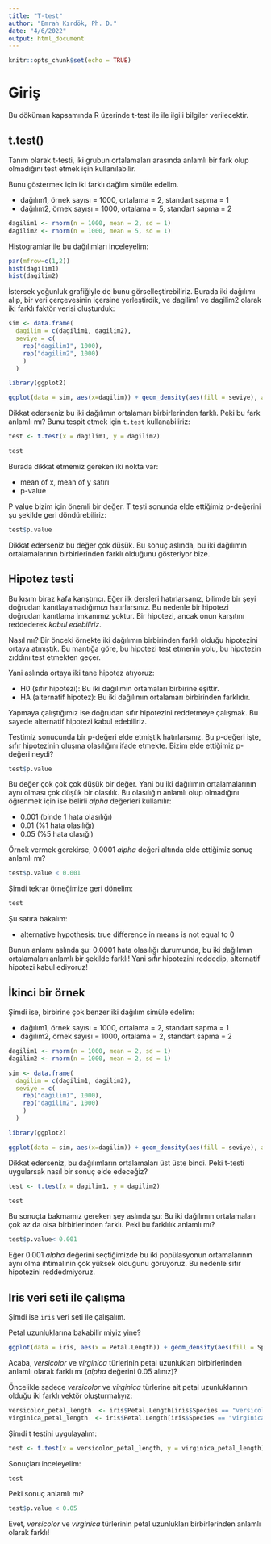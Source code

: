 ```yaml
---
title: "T-test"
author: "Emrah Kırdök, Ph. D."
date: "4/6/2022"
output: html_document
---
```


```r
knitr::opts_chunk$set(echo = TRUE)
```

# Giriş

Bu döküman kapsamında R üzerinde t-test ile ile ilgili bilgiler verilecektir.

## t.test()

Tanım olarak t-testi, iki grubun ortalamaları arasında anlamlı bir fark olup olmadığını test etmek için kullanılabilir.

Bunu göstermek için iki farklı dağlım simüle edelim.

+ dağılım1, örnek sayısı = 1000, ortalama = 2, standart sapma = 1
+ dağılım2, örnek sayısı = 1000, ortalama = 5, standart sapma = 2

```r
dagilim1 <- rnorm(n = 1000, mean = 2, sd = 1)
dagilim2 <- rnorm(n = 1000, mean = 5, sd = 1)
```

Histogramlar ile bu dağılımları inceleyelim:

```r
par(mfrow=c(1,2))
hist(dagilim1)
hist(dagilim2)
```

İstersek yoğunluk grafiğiyle de bunu görselleştirebiliriz. Burada iki dağılımı alıp, bir veri çerçevesinin içersine yerleştirdik, ve dagilim1 ve dagilim2 olarak iki farklı faktör verisi oluşturduk:

```r
sim <- data.frame(
  dagilim = c(dagilim1, dagilim2), 
  seviye = c(
    rep("dagilim1", 1000), 
    rep("dagilim2", 1000)
    )
  )

library(ggplot2)

ggplot(data = sim, aes(x=dagilim)) + geom_density(aes(fill = seviye), alpha = 0.9)
```
Dikkat ederseniz bu iki dağılımın ortalamarı birbirlerinden farklı. Peki bu fark anlamlı mı? Bunu tespit etmek için `t.test` kullanabiliriz:

```r
test <- t.test(x = dagilim1, y = dagilim2)

test
```

Burada dikkat etmemiz gereken iki nokta var:

+ mean of x, mean of y satırı
+ p-value

P value bizim için önemli bir değer. T testi sonunda elde ettiğimiz p-değerini şu şekilde geri döndürebiliriz:

```r
test$p.value
```

Dikkat ederseniz bu değer çok düşük. Bu sonuç aslında, bu iki dağılımın ortalamalarının birbirlerinden farklı olduğunu gösteriyor bize.

## Hipotez testi

Bu kısım biraz kafa karıştırıcı. Eğer ilk dersleri hatırlarsanız, bilimde bir şeyi doğrudan kanıtlayamadığımızı hatırlarsınız. Bu nedenle bir hipotezi doğrudan kanıtlama imkanımız yoktur. Bir hipotezi, ancak onun karşıtını reddederek *kabul edebiliriz*.

Nasıl mı? Bir önceki örnekte iki dağılımın birbirinden farklı olduğu hipotezini ortaya atmıştık. Bu mantığa göre, bu hipotezi test etmenin yolu, bu hipotezin zıddını test etmekten geçer.

Yani aslında ortaya iki tane hipotez atıyoruz:

+ H0 (sıfır hipotezi): Bu iki dağılımın ortamaları birbirine eşittir.
+ HA (alternatif hipotez): Bu iki dağılımın ortalamarı birbirinden farklıdır.

Yapmaya çalıştığımız ise doğrudan sıfır hipotezini reddetmeye çalışmak. Bu sayede alternatif hipotezi kabul edebiliriz.

Testimiz sonucunda bir p-değeri elde etmiştik hatırlarsınız. Bu p-değeri işte, sıfır hipotezinin oluşma olasılığını ifade etmekte. Bizim elde ettiğimiz p-değeri neydi?

```r
test$p.value
```

Bu değer çok çok çok düşük bir değer. Yani bu iki dağılımın ortalamalarının aynı olması çok düşük bir olasılık. Bu olasılığın anlamlı olup olmadığını öğrenmek için ise belirli $alpha$ değerleri kullanılır:

+ 0.001 (binde 1 hata olasılığı)
+ 0.01 (%1 hata olasılığı)
+ 0.05 (%5 hata olasığı)

Örnek vermek gerekirse, 0.0001 $alpha$ değeri altında elde ettiğimiz sonuç anlamlı mı?

```r
test$p.value < 0.001
```

Şimdi tekrar örneğimize geri dönelim:

```r
test
```

Şu satıra bakalım:

+ alternative hypothesis: true difference in means is not equal to 0

Bunun anlamı aslında şu: 0.0001 hata olasılığı durumunda, bu iki dağılımın ortalamaları anlamlı bir şekilde farklı! Yani sıfır hipotezini reddedip, alternatif hipotezi kabul ediyoruz!

## İkinci bir örnek

Şimdi ise, birbirine çok benzer iki dağılım simüle edelim:

+ dağılım1, örnek sayısı = 1000, ortalama = 2, standart sapma = 1
+ dağılım2, örnek sayısı = 1000, ortalama = 2, standart sapma = 2

```r
dagilim1 <- rnorm(n = 1000, mean = 2, sd = 1)
dagilim2 <- rnorm(n = 1000, mean = 2, sd = 1)

sim <- data.frame(
  dagilim = c(dagilim1, dagilim2), 
  seviye = c(
    rep("dagilim1", 1000), 
    rep("dagilim2", 1000)
    )
  )

library(ggplot2)

ggplot(data = sim, aes(x=dagilim)) + geom_density(aes(fill = seviye), alpha = 0.9)

```
Dikkat ederseniz, bu dağılımların ortalamaları üst üste bindi. Peki t-testi uygularsak nasıl bir sonuç elde edeceğiz?

```r
test <- t.test(x = dagilim1, y = dagilim2)

test
```

Bu sonuçta bakmamız gereken şey aslında şu: Bu iki dağılımın ortalamaları çok az da olsa birbirlerinden farklı. Peki bu farklılık anlamlı mı?

```r
test$p.value< 0.001
```

Eğer 0.001 $alpha$ değerini seçtiğimizde bu iki popülasyonun ortamalarının aynı olma ihtimalinin çok yüksek olduğunu görüyoruz. Bu nedenle sıfır hipotezini reddedmiyoruz.


## Iris veri seti ile çalışma

Şimdi ise `iris` veri seti ile çalışalım.

Petal uzunluklarına bakabilir miyiz yine?

```r
ggplot(data = iris, aes(x = Petal.Length)) + geom_density(aes(fill = Species), alpha = 0.7)
```

Acaba, *versicolor* ve *virginica* türlerinin petal uzunlukları birbirlerinden anlamlı olarak farklı mı ($alpha$ değerini 0.05 alınız)?

Öncelikle sadece *versicolor* ve *virginica* türlerine ait petal uzunluklarının olduğu iki farklı vektör oluşturmalıyız:


```r
versicolor_petal_length  <- iris$Petal.Length[iris$Species == "versicolor"]
virginica_petal_length  <- iris$Petal.Length[iris$Species == "virginica"]
```

Şimdi t testini uygulayalım:

```r
test <- t.test(x = versicolor_petal_length, y = virginica_petal_length)
```

Sonuçları inceleyelim:

```r
test
```

Peki sonuç anlamlı mı?

```r
test$p.value < 0.05
```

Evet, *versicolor* ve *virginica* türlerinin petal uzunlukları birbirlerinden anlamlı olarak farklı!
